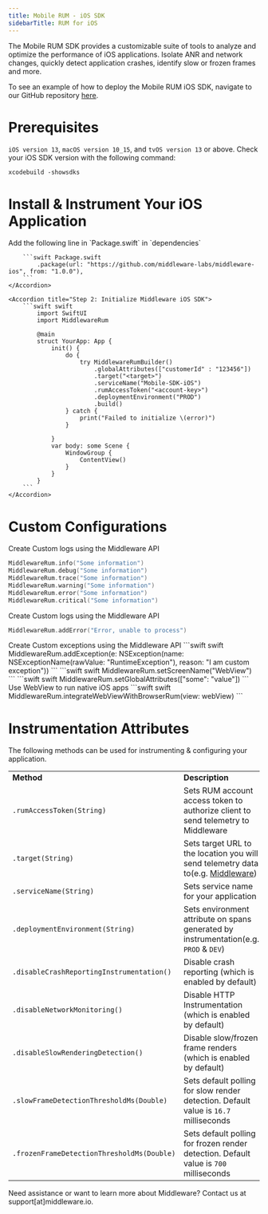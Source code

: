 ```yaml
---
title: Mobile RUM - iOS SDK
sidebarTitle: RUM for iOS
---
```


The Mobile RUM SDK provides a customizable suite of tools to analyze and optimize the performance of iOS applications. Isolate ANR and network changes, quickly detect application crashes, identify slow or frozen frames and more.

<Note> To see an example of how to deploy the Mobile RUM iOS SDK, navigate to our GitHub repository [here](https://github.com/middleware-labs/middleware-ios).</Note>

# Prerequisites
`iOS version 13`, `macOS version 10_15`, and `tvOS version 13` or above. Check your iOS SDK version with the following command:
```shell Shell
xcodebuild -showsdks
```


# Install & Instrument Your iOS Application

<AccordionGroup>
    <Accordion title="Step 1: Install Swift Package">
        Add the following line in `Package.swift` in `dependencies`

        ```swift Package.swift
            .package(url: "https://github.com/middleware-labs/middleware-ios", from: "1.0.0"),
        ```
    </Accordion>

    <Accordion title="Step 2: Initialize Middleware iOS SDK">
        ```swift swift
            import SwiftUI
            import MiddlewareRum
                        
            @main
            struct YourApp: App {
                init() {
                    do {
                        try MiddlewareRumBuilder()
                            .globalAttributes(["customerId" : "123456"])
                            .target("<target>")
                            .serviceName("Mobile-SDK-iOS")
                            .rumAccessToken("<account-key>")
                            .deploymentEnvironment("PROD")
                            .build()
                    } catch {
                        print("Failed to initialize \(error)")
                    }
                    
                }
                var body: some Scene {
                    WindowGroup {
                        ContentView()
                    }
                }
            }  
        ```
    </Accordion>
</AccordionGroup>

# Custom Configurations

<Accordion title="Logs">
Create Custom logs using the Middleware API

```swift swift
MiddlewareRum.info("Some information")
MiddlewareRum.debug("Some information")
MiddlewareRum.trace("Some information")
MiddlewareRum.warning("Some information")
MiddlewareRum.error("Some information")
MiddlewareRum.critical("Some information")
```
</Accordion>

<Accordion title="Errors to Traces">

Create Custom logs using the Middleware API
```swift swift
MiddlewareRum.addError("Error, unable to process")
```
</Accordion>

<Accordion title="Exceptions">
Create Custom exceptions using the Middleware API
```swift swift
MiddlewareRum.addException(e: NSException(name: NSExceptionName(rawValue: "RuntimeException"), reason: "I am custom exception"))
```
</Accordion>

<Accordion title="Set Your Screen Name">
```swift swift
MiddlewareRum.setScreenName("WebView")
```
</Accordion>

<Accordion title="Set Global Attributes">
```swift swift
MiddlewareRum.setGlobalAttributes(["some": "value"])
```
</Accordion>

<Accordion title="WebView Instrumentation">
Use WebView to run native iOS apps
    ```swift swift
    MiddlewareRum.integrateWebViewWithBrowserRum(view: webView)
    ```
</Accordion>

# Instrumentation Attributes

The following methods can be used for instrumenting & configuring your application.

|                                           |                                                         |
| :-------------------------------------   | :------------------------------------------------ |
| __Method__                                | __Description__ |
| `.rumAccessToken(String)`                 | Sets RUM account access token to authorize client to send telemetry to Middleware |
| `.target(String)`                         | Sets target URL to the location you will send telemetry data to(e.g. [Middleware](https://app.middleware.io/)) |
| `.serviceName(String)`                    | Sets service name for your application|
| `.deploymentEnvironment(String)`          | Sets environment attribute on spans generated by instrumentation(e.g. `PROD` & `DEV`) |
| `.disableCrashReportingInstrumentation()` | Disable crash reporting (which is enabled by default) |
| `.disableNetworkMonitoring()`             | Disable HTTP Instrumentation (which is enabled by default) |
| `.disableSlowRenderingDetection()`	    | Disable slow/frozen frame renders (which is enabled by default) |
| `.slowFrameDetectionThresholdMs(Double)`	| Sets default polling for slow render detection. Default value is `16.7` milliseconds|
| `.frozenFrameDetectionThresholdMs(Double)`| Sets default polling for frozen render detection. Default value is `700` milliseconds |

<Note> Need assistance or want to learn more about Middleware? Contact us at support[at]middleware.io. </Note>